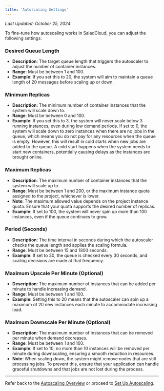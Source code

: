 ```yaml
---
title: 'Autoscaling Settings'
---
```


_Last Updated: October 25, 2024_

To fine-tune how autoscaling works in SaladCloud, you can adjust the following settings:

### **Desired Queue Length**

- **Description**: The target queue length that triggers the autoscaler to adjust the number of container instances.
- **Range**: Must be between 1 and 100.
- **Example**: If you set this to 20, the system will aim to maintain a queue length of 20 messages before scaling up or
  down.

### **Minimum Replicas**

- **Description**: The minimum number of container instances that the system will scale down to.
- **Range**: Must be between 0 and 100.
- **Example**: If you set this to 3, the system will never scale below 3 running instances, even during low demand
  periods. If set to 0, the system will scale down to zero instances when there are no jobs in the queue, which means
  you do not pay for any resources when the queue is empty. However, this will result in cold starts when new jobs are
  added to the queue. A cold start happens when the system needs to start new containers, potentially causing delays as
  the instances are brought online.

### **Maximum Replicas**

- **Description**: The maximum number of container instances that the system will scale up to.
- **Range**: Must be between 1 and 200, or the maximum instance quota assigned to the project, whichever is lower.
- **Note**: The maximum allowed value depends on the project instance quota. Ensure that your quota supports the desired
  number of replicas.
- **Example**: If set to 100, the system will never spin up more than 100 instances, even if the queue continues to
  grow.

### **Period (Seconds)**

- **Description**: The time interval in seconds during which the autoscaler checks the queue length and applies the
  scaling formula.
- **Range**: Must be between 15 and 1800 seconds.
- **Example**: If set to 30, the queue is checked every 30 seconds, and scaling decisions are made at that frequency.

### **Maximum Upscale Per Minute (Optional)**

- **Description**: The maximum number of instances that can be added per minute to handle increasing demand.
- **Range**: Must be between 1 and 100.
- **Example**: Setting this to 20 means that the autoscaler can spin up a maximum of 20 new instances each minute to
  accommodate increasing load.

### **Maximum Downscale Per Minute (Optional)**

- **Description**: The maximum number of instances that can be removed per minute when demand decreases.
- **Range**: Must be between 1 and 100.
- **Example**: If set to 10, no more than 10 instances will be removed per minute during downscaling, ensuring a smooth
  reduction in resources.
- **Note**: When scaling down, the system might remove nodes that are still processing jobs. To prevent this, ensure
  that your application can handle graceful shutdowns and that jobs are not lost during the process.

---

Refer back to the [Autoscaling Overview](/container-engine/explanation/infrastructure-platform/autoscaling) or proceed to
[Set Up Autoscaling](/container-engine/how-to-guides/autoscaling/enable-autoscaling).
